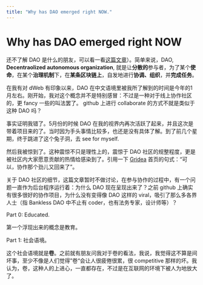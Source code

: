 ```yaml
---
title: "Why has DAO emerged right NOW."
---
```


# Why has DAO emerged right NOW

还不了解 DAO 是什么的朋友，可以看一看[这篇文章](https://mp.weixin.qq.com/s/m4TPEKutkXUCTLmo7vuC2w)）。简单来说，DAO, **Decentraolized autonomous organization**, 就是让**分散的**参与者，为了某个**使命**，在某个**治理机制**下，在**某条区块链上**，自发地进行**协调、组织**，并**完成任务**。

在我有对 dWeb 有印象以来，DAO 在中文语境里被我所了解到的时间是今年的1月左右。刚开始，我对这个概念并不是特别感冒：不过是一种对于线上协作社区的，更 fancy 一些的叫法罢了。 github 上进行 collaborate 的方式不就是类似于这种 DAO 吗？

事实证明我错了。5月份的时候 DAO 在我的视界内再次活跃了起来，并且这次是带着项目来的了。当时因为手头事情比较多，也还是没有具体了解。到了前几个星期，终于跳进了这个兔子洞，去 see for myself.

然后我被惊到了。这种震惊不只是理性上的，震惊于 DAO 社区的规整程度，更是被社区内大家愿意贡献的热情给感染到了。引用一下 [Gridea](https://gridea.dev/) 首页的句式：“可以，协作那个劲儿又回来了”。

关于 DAO 社区的细节，这篇文章暂时不做讨论，在参与协作的过程中，有一个问题一直作为后台程序运行着：为什么 DAO 现在呈现出来了？之前 github 上确实有很多很好的协作项目，为什么没有变得像 DAO 这样的 viral，吸引了那么多各界人士（指 Bankless DAO 中不止有 coder，也有法务专家，设计师等）？

Part 0: Educated.

第一个浮现出来的概念是教育。

Part 1: 社会语境。

这个社会语境就是**卷**。之前就有朋友问我对于卷的看法，我说，我觉得这不算是间坏事，至少不像是人们觉得”卷“会让人很疲倦很累，很 competitive 那样的坏。我认为，卷，这种人的上进心，一直都存在，不过是在互联网的环境下被人为地放大了。